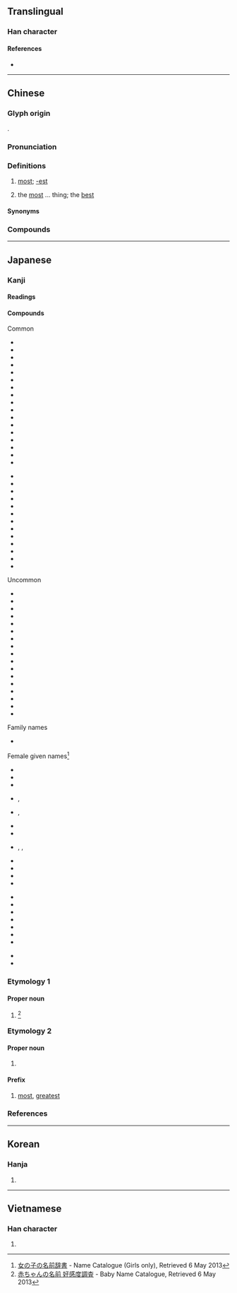 {{character info/new}}
{{character info|0x2F8D4}}
==Translingual==
{{stroke order|strokes=12}}

===Han character===
{{Han char|rn=13|rad=冂|as=10|sn=12|four=60147|canj=ASJE|ids=⿱日取 <small>(GJKV)</small>,⿱⺜取 <small>(HT)</small>}}

====References====
* {{Han ref|kx=0503.050|dkj=14301|dj=0877.040|hdz=21516.080|uh=6700|ud=26368|bh=B3CC|bd=46028}}

----

==Chinese==
{{zh-forms|alt=冣,㝡,𥦡,𣤜}}

===Glyph origin===
{{Han etym}}
{{Han compound|ls=psc|冃|取|c1=s|c2=p}}.

===Pronunciation===
{{zh-pron
|m=zuì
|c=zeoi3
|h=pfs=chui
|mn=chòe
|mn-t=zuê3
|w=2tsoe
|mc=y
|oc=y
|ma=zh-zuì.ogg
|cat=adv,det
}}

===Definitions===
{{zh-hanzi}}

# [[most]]; [[-est]]
#: {{zh-x|最佳|optimal}}
# the [[most]] ... thing; the [[best]]
#: {{zh-x|世界 之 最|world '''records'''}}

====Synonyms====
{{zh-dial}}

===Compounds===
{{zh-der|最初|最大公約數|最好|最後|最後通牒|最惠國待遇|最佳|最近|最為|最小公倍數|最終|最低工資|最佳拍檔|最先|最少|最拿手|最敬禮|最簡分數|最速件|最適化|最高法院|最高當局|為善最樂}}

{{zh-cat|Beginning}}

----

==Japanese==

===Kanji===
{{ja-kanji|grade=4|rs=曰08}}

====Readings====
{{ja-readings
|goon=さい
|kanon=さい
|kun=もっと-も, つま-む
|nanori=もり
}}

====Compounds====
{{der-top3|Compounds of 最}}
; Common
* {{ja-r|最も|もっとも}}
* {{ja-r|最%愛|さい%あい|beloved}}
* {{ja-r|最%悪|さい%あく|the worst}}
* {{ja-r|最%下|さい%か|the lowest}}
* {{ja-r|最%強|さい%きょう|the strongest}}
* {{ja-r|最%近|さい%きん|recently}}
* {{ja-r|最%古|さい%こ|the oldest}}
* {{ja-r|最%高|さい%こう|highest; supreme}}
* {{ja-r|最%後|さい%ご|last}}
* {{ja-r|最%期|さい%ご|one's last moment}}
* {{ja-r|最%終|さい%しゅう|last; final; closing}}
* {{ja-r|最%初|さい%しょ|first; beginning}}
* {{ja-r|最%小|さい%しょう|the smallest}}
* {{ja-r|最%新|さい%しん|latest; newest}}
* {{ja-r|最%上|さい%じょう|best}}
* {{ja-r|最%善|さい%ぜん|the very best}}
* {{ja-r|最%多|さい%た|the most}}
{{der-mid3}}
* {{ja-r|最%短|さい%たん|the shortest}}
* {{ja-r|最%大|さい%だい|the greatest}}
* {{ja-r|最%中|さい%ちゅう|middlemost}}
* {{ja-r|最%長|さい%ちょう}}
* {{ja-r|最%低|さい%てい}}
* {{ja-r|最%適|さい%てき}}
* {{ja-r|最%良|さい%りょう}}
* {{ja-r|最%早|も%はや}}
* {{ja-r|最%寄り|も%より}}
* {{ja-r|最%恵%国|さい%けい%こく|most favored nation}}
* {{ja-r|最%盛%期|さい%せい%き|golden age}}
* {{ja-r|最%先%端|さい%せん%たん|cutting-edge}}
* {{ja-r|最%優%遇|さい%ゆう%ぐう}}
{{der-mid3}}
;Uncommon
* {{ja-r|最たる|さいたる}}
* {{ja-r|最%右|さい%う}}
* {{ja-r|最%遠|さい%えん}}
* {{ja-r|最%外|さい%がい}}
* {{ja-r|最%左|さい%さ}}
* {{ja-r|最%深|さい%しん}}
* {{ja-r|最%弱|さい%じゃく}}
* {{ja-r|最%前|さい%ぜん}}
* {{ja-r|最%速|さい%そく}}
* {{ja-r|最%南|さい%なん}}
* {{ja-r|最%果て|さい%はて}}
* {{ja-r|最%北|さい%ほく}}
* {{ja-r|最%敬%礼|さい%けい%れい}}
* {{ja-r|最%賃%法|さい%ちん%ほう}}
* {{ja-r|最%頻%値|さい%ひん%ち}}
* {{ja-r|最%安%値|さい%やす%ね}}
* {{ja-r|最%優%先|さい%ゆう%せん}}
{{der-bottom}}
{{der-top4|Names derived from 最}}
;Family names
* {{ja-r|最里|^もり}}

;Female given names<ref>[http://name.causality.jp 女の子の名前辞書] - Name Catalogue (Girls only), Retrieved 6 May 2013</ref>
* {{ja-r|最%下|^さい%か}}
* {{ja-r|最%子|^さい%こ}}
* {{ja-r|最%澄|^さい%ちょう}}
* {{ja-r|最%実|^さい%み}}, {{ja-r|最実|^さみ}}
* {{ja-r|最%美|^さい%み}}, {{ja-r|最美|^さみ}}
{{der-mid4}}
* {{ja-r|最%中|^さ%なか}}
* {{ja-r|最莉|^さり}}
* {{ja-r|最愛|^まな}}, {{ja-r|最愛|^もあ}}, {{ja-r|最%愛|^も%あい}}
* {{ja-r|最燃|^もえ}}
* {{ja-r|最可|^もか}}
* {{ja-r|最奈|^もな}}
* {{ja-r|最汝|^もな}}
{{der-mid4}}
* {{ja-r|最%萌|^も%もえ}}
* {{ja-r|瑚最|^こも}}
* {{ja-r|夜最|^やも}}
* {{ja-r|最央利|^さおり}}
* {{ja-r|最鶴生|^さつき}}
* {{ja-r|最登江|^さとえ}}
* {{ja-r|沙妃最|^さひも}}
{{der-mid4}}
* {{ja-r|最都子|^もとこ}}
* {{ja-r|都最実|^ともみ}}
{{der-bottom}}

===Etymology 1===

====Proper noun====
{{ja-pos|proper|かなめ}}

# {{given name|male|lang=ja|sort=かなめ}} <ref>[http://favorite-names.net 赤ちゃんの名前 好感度調査] - Baby Name Catalogue, Retrieved 6 May 2013</ref>

===Etymology 2===

====Proper noun====
{{ja-pos|proper|さい}}

# {{given name|female|lang=ja|sort=さい}}

====Prefix====
{{ja-pos|prefix|さい}}

# [[most]], [[greatest]]

===References===
<references />

----

==Korean==

===Hanja===
{{ko-hanja|hangeul=최|eumhun=|rv=choe|mr=ch'oe|y=choy}}

# {{defn|lang=ko|sort=曰08}}

----

==Vietnamese==

===Han character===
{{vi-hantu|[[tối]], [[tíu]], [[tụi]], [[tếu]]|rs=曰08}}

# {{defn|lang=vi|sort=曰08}}